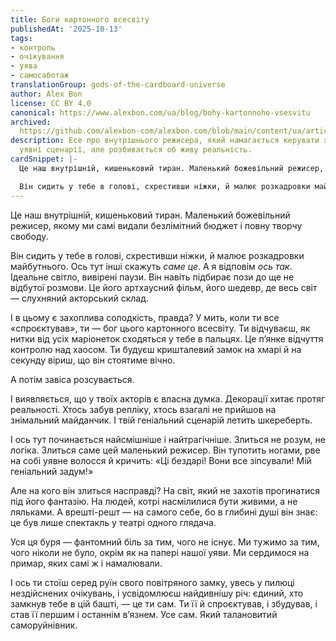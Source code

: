 ```yaml
---
title: Боги картонного всесвіту
publishedAt: '2025-10-13'
tags:
- контроль
- очікування
- уява
- самосаботаж
translationGroup: gods-of-the-cardboard-universe
author: Alex Bon
license: CC BY 4.0
canonical: https://www.alexbon.com/ua/blog/bohy-kartonnoho-vsesvitu
archived: 
  https://github.com/alexbon-com/alexbon.com/blob/main/content/ua/articles/bohy-kartonnoho-vsesvitu.mdx
description: Есе про внутрішнього режисера, який намагається керувати хаосом через
  уявні сценарії, але розбивається об живу реальність.
cardSnippet: |-
  Це наш внутрішній, кишеньковий тиран. Маленький божевільний режисер, якому ми самі видали безлімітний бюджет і повну творчу свободу.

  Він сидить у тебе в голові, схрестивши ніжки, й малює розкадровки майбутнього. Ось тут інші скажуть саме це. А я відповім ось так. Ідеальний світ, вивірені паузи. Він навіть підбирає пози до ще не відбутої розмови...
---
```


Це наш внутрішній, кишеньковий тиран. Маленький божевільний режисер, якому ми самі видали безлімітний бюджет і повну творчу свободу.

Він сидить у тебе в голові, схрестивши ніжки, й малює розкадровки майбутнього. Ось тут інші скажуть *саме це*. А я відповім *ось так*. Ідеальне світло, вивірені паузи. Він навіть підбирає пози до ще не відбутої розмови. Це його артхаусний фільм, його шедевр, де весь світ — слухняний акторський склад.

І в цьому є захоплива солодкість, правда? У мить, коли ти все «спроєктував», ти — бог цього картонного всесвіту. Ти відчуваєш, як нитки від усіх маріонеток сходяться у тебе в пальцях. Це п’янке відчуття контролю над хаосом. Ти будуєш кришталевий замок на хмарі й на секунду віриш, що він стоятиме вічно.

А потім завіса розсувається.

І виявляється, що у твоїх акторів є власна думка. Декорації хитає протяг реальності. Хтось забув репліку, хтось взагалі не прийшов на знімальний майданчик. І твій геніальний сценарій летить шкереберть.

І ось тут починається найсмішніше і найтрагічніше. Злиться не розум, не логіка. Злиться саме цей маленький режисер. Він тупотить ногами, рве на собі уявне волосся й кричить: «Ці бездарі! Вони все зіпсували! Мій геніальний задум!»

Але на кого він злиться насправді? На світ, який не захотів прогинатися під його фантазію. На людей, котрі насмілилися бути живими, а не ляльками. А врешті-решт — на самого себе, бо в глибині душі він знає: це був лише спектакль у театрі одного глядача.

Уся ця буря — фантомний біль за тим, чого не існує. Ми тужимо за тим, чого ніколи не було, окрім як на папері нашої уяви. Ми сердимося на примар, яких самі ж і намалювали.

І ось ти стоїш серед руїн свого повітряного замку, увесь у пилюці нездійснених очікувань, і усвідомлюєш найдивнішу річ: єдиний, хто замкнув тебе в цій башті, — це ти сам. Ти її й спроєктував, і збудував, і став її першим і останнім в’язнем. Усе сам. Який талановитий саморуйнівник.
